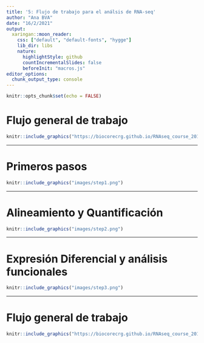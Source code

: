 ```yaml
---
title: '5: Flujo de trabajo para el análsis de RNA-seq'
author: "Ana BVA"
date: "16/2/2021"
output:
  xaringan::moon_reader:
    css: ["default", "default-fonts", "hygge"]
    lib_dir: libs
    nature:
      highlightStyle: github
      countIncrementalSlides: false
      beforeInit: "macros.js"
editor_options: 
  chunk_output_type: console
---
```


```r
knitr::opts_chunk$set(echo = FALSE)
```

# Flujo general de trabajo


```r
knitr::include_graphics("https://biocorecrg.github.io/RNAseq_course_2019/images/RNAseq_workflow.png")
```

---

# Primeros pasos


```r
knitr::include_graphics("images/step1.png")
```


---

# Alineamiento y Quantificación


```r
knitr::include_graphics("images/step2.png")
```


---

# Expresión Diferencial y análisis funcionales


```r
knitr::include_graphics("images/step3.png")
```

---

# Flujo general de trabajo


```r
knitr::include_graphics("https://biocorecrg.github.io/RNAseq_course_2019/images/RNAseq_workflow.png")
```

